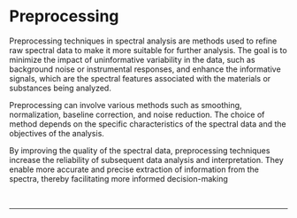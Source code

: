 
# Preprocessing

Preprocessing techniques in spectral analysis are methods used to refine raw spectral data to make it more suitable for further analysis. The goal is to minimize the impact of uninformative variability in the data, such as background noise or instrumental responses, and enhance the informative signals, which are the spectral features associated with the materials or substances being analyzed.

Preprocessing can involve various methods such as smoothing, normalization, baseline correction, and noise reduction. The choice of method depends on the specific characteristics of the spectral data and the objectives of the analysis.

By improving the quality of the spectral data, preprocessing techniques increase the reliability of subsequent data analysis and interpretation. They enable more accurate and precise extraction of information from the spectra, thereby facilitating more informed decision-making

<br />
<hr />
<br />
<ImageLink href="/preprocessing/baseline_correction" image={{alt: "baseline correction icon",src: `${imagePath}baseline_icon.svg`}} text="Baseline correction" />
<br />
<ImageLink href="/preprocessing/standardization" image={{alt: "standardization icon", src: `${imagePath}standardization_icon.svg`}} text="Standarization" />
<br />
<ImageLink href="/preprocessing/normalization" image={{alt: "normalization icon", src: `${imagePath}normalization_icon.svg`}} text="Normalization" />
<br />
<ImageLink href="/preprocessing/offset" image={{alt: "offset icon", src: `${imagePath}offset_icon.svg`}} text="Offset" />
<br />
<ImageLink href="/preprocessing/peak_detection" image={{alt: "peak detection icon", src: `${imagePath}peak_detection_icon.svg`}} text="Peak detection" />
<br />
<ImageLink href="/preprocessing/smoothing" image={{alt: "smoothing icon", src: `${imagePath}smoothing_icon.svg`}} text="Smoothing" />